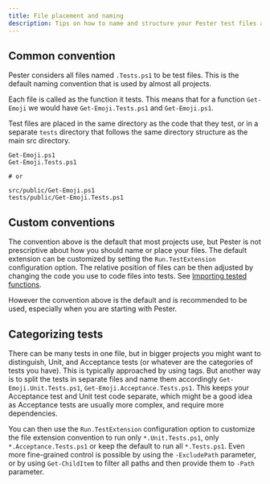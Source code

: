 ```yaml
---
title: File placement and naming
description: Tips on how to name and structure your Pester test files and categorize your tests
---
```


## Common convention

Pester considers all files named `.Tests.ps1` to be test files. This is the default naming convention that is used by almost all projects.

Each file is called as the function it tests. This means that for a function `Get-Emoji` we would have `Get-Emoji.Tests.ps1` and `Get-Emoji.ps1`.

Test files are placed in the same directory as the code that they test, or in a separate `tests` directory that follows the same directory structure as the main src directory.

```
Get-Emoji.ps1
Get-Emoji.Tests.ps1

# or

src/public/Get-Emoji.ps1
tests/public/Get-Emoji.Tests.ps1
```

## Custom conventions

The convention above is the default that most projects use, but Pester is not prescriptive about how you should name or place your files. The default extension can be customized by setting the `Run.TestExtension` configuration option. The relative position of files can be then adjusted by changing the code you use to code files into tests. See [Importing tested functions](importing-tested-functions).

However the convention above is the default and is recommended to be used, especially when you are starting with Pester.

## Categorizing tests

There can be many tests in one file, but in bigger projects you might want to distinguish, Unit, and Acceptance tests (or whatever are the categories of tests you have). This is typically approached by using tags. But another way is to split the tests in separate files and name them accordingly `Get-Emoji.Unit.Tests.ps1`, `Get-Emoji.Acceptance.Tests.ps1`. This keeps your Acceptance test and Unit test code separate, which might be a good idea as Acceptance tests are usually more complex, and require more dependencies.

You can then use the `Run.TestExtension` configuration option to customize the file extension convention to run only `*.Unit.Tests.ps1`, only `*.Acceptance.Tests.ps1` or keep the default to run all `*.Tests.ps1`. Even more fine-grained control is possible by using the `-ExcludePath` parameter, or by using `Get-ChildItem` to filter all paths and then provide them to `-Path` parameter.
